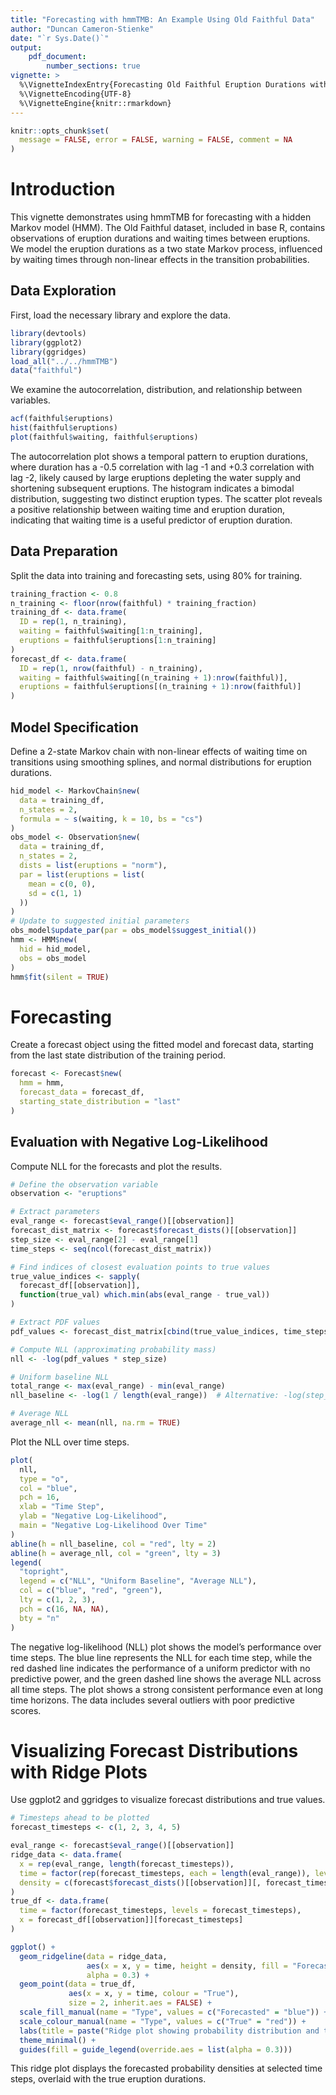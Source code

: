 ```yaml
---
title: "Forecasting with hmmTMB: An Example Using Old Faithful Data"
author: "Duncan Cameron-Stienke"
date: "`r Sys.Date()`"
output: 
    pdf_document:
        number_sections: true
vignette: >
  %\VignetteIndexEntry{Forecasting Old Faithful Eruption Durations with hmmTMB}
  %\VignetteEncoding{UTF-8}
  %\VignetteEngine{knitr::rmarkdown}
---
```

```r
knitr::opts_chunk$set(
  message = FALSE, error = FALSE, warning = FALSE, comment = NA
)
```

# Introduction
This vignette demonstrates using hmmTMB for forecasting with a hidden Markov model (HMM).
The Old Faithful dataset, included in base R, contains observations of eruption durations and waiting times between eruptions. We model the eruption durations as a two state Markov process, influenced by waiting times through non-linear effects in the transition probabilities.

## Data Exploration
First, load the necessary library and explore the data.
```r
library(devtools)
library(ggplot2)
library(ggridges)
load_all("../../hmmTMB")
data("faithful")
```

We examine the autocorrelation, distribution, and relationship between variables.

```r
acf(faithful$eruptions)
hist(faithful$eruptions)
plot(faithful$waiting, faithful$eruptions)
```

The autocorrelation plot shows a temporal pattern to eruption durations, where duration has a -0.5 correlation with lag -1 and +0.3 correlation with lag -2, likely caused by large eruptions depleting the water supply and shortening subsequent eruptions. The histogram indicates a bimodal distribution, suggesting two distinct eruption types. The scatter plot reveals a positive relationship between waiting time and eruption duration, indicating that waiting time is a useful predictor of eruption duration.

## Data Preparation
Split the data into training and forecasting sets, using 80% for training.
```r
training_fraction <- 0.8
n_training <- floor(nrow(faithful) * training_fraction)
training_df <- data.frame(
  ID = rep(1, n_training),
  waiting = faithful$waiting[1:n_training],
  eruptions = faithful$eruptions[1:n_training]
)
forecast_df <- data.frame(
  ID = rep(1, nrow(faithful) - n_training),
  waiting = faithful$waiting[(n_training + 1):nrow(faithful)],
  eruptions = faithful$eruptions[(n_training + 1):nrow(faithful)]
)
```

## Model Specification
Define a 2-state Markov chain with non-linear effects of waiting time on transitions using smoothing splines, and normal distributions for eruption durations.
```r
hid_model <- MarkovChain$new(
  data = training_df,
  n_states = 2,
  formula = ~ s(waiting, k = 10, bs = "cs")
)
obs_model <- Observation$new(
  data = training_df,
  n_states = 2,
  dists = list(eruptions = "norm"),
  par = list(eruptions = list(
    mean = c(0, 0),
    sd = c(1, 1)
  ))
)
# Update to suggested initial parameters
obs_model$update_par(par = obs_model$suggest_initial())
hmm <- HMM$new(
  hid = hid_model,
  obs = obs_model
)
hmm$fit(silent = TRUE)
```

# Forecasting
Create a forecast object using the fitted model and forecast data, starting from the last state distribution of the training period.
```r
forecast <- Forecast$new(
  hmm = hmm,
  forecast_data = forecast_df,
  starting_state_distribution = "last"
)
```
## Evaluation with Negative Log-Likelihood
Compute NLL for the forecasts and plot the results.
```r
# Define the observation variable
observation <- "eruptions"

# Extract parameters
eval_range <- forecast$eval_range()[[observation]]
forecast_dist_matrix <- forecast$forecast_dists()[[observation]]
step_size <- eval_range[2] - eval_range[1]
time_steps <- seq(ncol(forecast_dist_matrix))

# Find indices of closest evaluation points to true values
true_value_indices <- sapply(
  forecast_df[[observation]], 
  function(true_val) which.min(abs(eval_range - true_val))
)

# Extract PDF values
pdf_values <- forecast_dist_matrix[cbind(true_value_indices, time_steps)]

# Compute NLL (approximating probability mass)
nll <- -log(pdf_values * step_size)

# Uniform baseline NLL
total_range <- max(eval_range) - min(eval_range)
nll_baseline <- -log(1 / length(eval_range))  # Alternative: -log(step_size / total_range)

# Average NLL
average_nll <- mean(nll, na.rm = TRUE)
```
Plot the NLL over time steps.
```r
plot(
  nll, 
  type = "o", 
  col = "blue", 
  pch = 16,
  xlab = "Time Step", 
  ylab = "Negative Log-Likelihood",
  main = "Negative Log-Likelihood Over Time"
)
abline(h = nll_baseline, col = "red", lty = 2)
abline(h = average_nll, col = "green", lty = 3)
legend(
  "topright",
  legend = c("NLL", "Uniform Baseline", "Average NLL"),
  col = c("blue", "red", "green"), 
  lty = c(1, 2, 3), 
  pch = c(16, NA, NA), 
  bty = "n"
)
```
The negative log-likelihood (NLL) plot shows the model's performance over time steps. The blue line represents the NLL for each time step, while the red dashed line indicates the performance of a uniform predictor with no predictive power, and the green dashed line shows the average NLL across all time steps.
The plot shows a strong consistent performance even at long time horizons. The data includes several outliers with poor predictive scores.

# Visualizing Forecast Distributions with Ridge Plots
Use ggplot2 and ggridges to visualize forecast distributions and true values.
```r
# Timesteps ahead to be plotted
forecast_timesteps <- c(1, 2, 3, 4, 5)

eval_range <- forecast$eval_range()[[observation]]
ridge_data <- data.frame(
  x = rep(eval_range, length(forecast_timesteps)),
  time = factor(rep(forecast_timesteps, each = length(eval_range)), levels = forecast_timesteps),
  density = c(forecast$forecast_dists()[[observation]][, forecast_timesteps])
)
true_df <- data.frame(
  time = factor(forecast_timesteps, levels = forecast_timesteps),
  x = forecast_df[[observation]][forecast_timesteps]
)

ggplot() +
  geom_ridgeline(data = ridge_data,
                 aes(x = x, y = time, height = density, fill = "Forecasted"),
                 alpha = 0.3) +
  geom_point(data = true_df,
             aes(x = x, y = time, colour = "True"),
             size = 2, inherit.aes = FALSE) +
  scale_fill_manual(name = "Type", values = c("Forecasted" = "blue")) +
  scale_colour_manual(name = "Type", values = c("True" = "red")) +
  labs(title = paste("Ridge plot showing probability distribution and true values of", observation), x = "Eruption (s)", y = "Time Step") +
  theme_minimal() +
  guides(fill = guide_legend(override.aes = list(alpha = 0.3)))
```

This ridge plot displays the forecasted probability densities at selected time steps, overlaid with the true eruption durations.